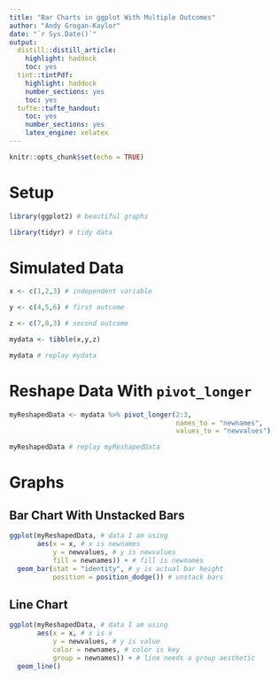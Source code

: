 ```yaml
---
title: "Bar Charts in ggplot With Multiple Outcomes"
author: "Andy Grogan-Kaylor"
date: "`r Sys.Date()`"
output:
  distill::distill_article:
    highlight: haddock
    toc: yes
  tint::tintPdf:
    highlight: haddock
    number_sections: yes
    toc: yes
  tufte::tufte_handout:
    toc: yes
    number_sections: yes
    latex_engine: xelatex
---
```


```r

knitr::opts_chunk$set(echo = TRUE)

```

# Setup

```r

library(ggplot2) # beautiful graphs

library(tidyr) # tidy data

```

# Simulated Data

```r

x <- c(1,2,3) # independent variable

y <- c(4,5,6) # first outcome

z <- c(7,8,3) # second outcome

mydata <- tibble(x,y,z)

mydata # replay mydata

```

# Reshape Data With `pivot_longer`

```r

myReshapedData <- mydata %>% pivot_longer(2:3,
                                          names_to = "newnames", 
                                          values_to = "newvalues")

myReshapedData # replay myReshapedData

```

# Graphs

## Bar Chart With Unstacked Bars

```r

ggplot(myReshapedData, # data I am using
       aes(x = x, # x is newnames
           y = newvalues, # y is newvalues
           fill = newnames)) + # fill is newnames
  geom_bar(stat = "identity", # y is actual bar height
           position = position_dodge()) # unstack bars

```

## Line Chart

```r

ggplot(myReshapedData, # data I am using
       aes(x = x, # x is x
           y = newvalues, # y is value
           color = newnames, # color is key
           group = newnames)) + # line needs a group aesthetic
  geom_line()

```














